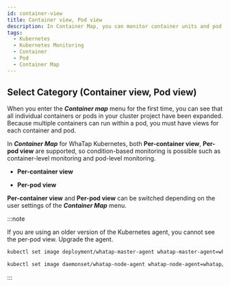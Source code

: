 ```yaml
---
id: container-view
title: Container view, Pod view
description: In Container Map, you can monitor container units and pod units.
tags:
  - Kubernetes
  - Kubernetes Monitoring
  - Container
  - Pod
  - Container Map
---
```


## Select Category (Container view, Pod view)

When you enter the **_Container map_** menu for the first time, you can see that all individual containers or pods in your cluster project have been expanded. Because multiple containers can run within a pod, you must have views for each container and pod.

In **_Container Map_** for WhaTap Kubernetes, both **Per-container view**, **Per-pod view** are supported, so condition-based monitoring is possible such as container-level monitoring and pod-level monitoring.

- **Per-container view**

  <ImgLang img='whatap_kubernetes_container_map_container_category.png' desc='Per-container view' />

- **Per-pod view**

  <ImgLang img='whatap_kubernetes_container_map_pod_category.png' desc='Per-pod view' />

**Per-container view** and **Per-pod view** can be switched depending on the user settings of the **_Container Map_** menu.

:::note

If you are using an older version of the Kubernetes agent, you cannot see the per-pod view. Upgrade the agent.

```bash title='Master'
kubectl set image deployment/whatap-master-agent whatap-master-agent=whatap/kube_mon:{agent version} -n whatap-monitoring
```

```bash title='Node'
kubectl set image daemonset/whatap-node-agent whatap-node-agent=whatap/kube_mon:{agent version} -n whatap-monitoring
```

:::
